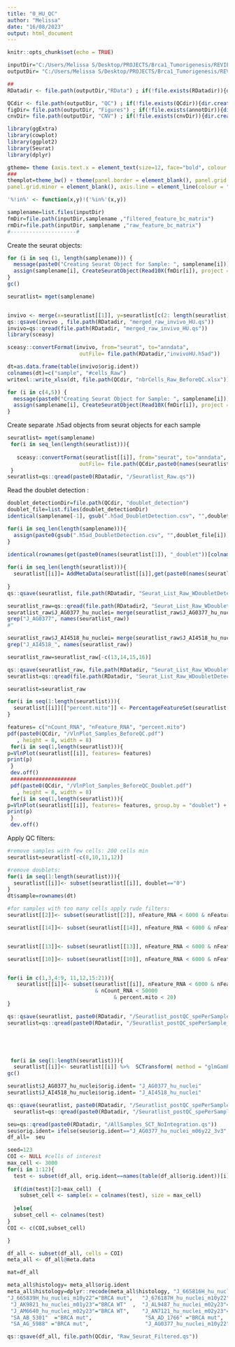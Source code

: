 ```yaml
---
title: "0_HU_QC"
author: "Melissa"
date: "16/08/2023"
output: html_document
---
```


```r
knitr::opts_chunk$set(echo = TRUE)
```


```r
inputDir="C:/Users/Melissa S/Desktop/PROJECTS/Brca1_Tumorigenesis/REVIEW/input/human/snRNAseq/All_cohorts/"
outputDir= "C:/Users/Melissa S/Desktop/PROJECTS/Brca1_Tumorigenesis/REVIEW/output/human"

##
RDatadir <- file.path(outputDir,"RData") ; if(!file.exists(RDatadir)){dir.create(RDatadir)}

QCdir <- file.path(outputDir, "QC") ; if(!file.exists(QCdir)){dir.create(QCdir)}
figDir= file.path(outputDir, "Figures") ; if(!file.exists(annotDir)){dir.create(annotDir)}
cnvDir= file.path(outputDir, "CNV") ; if(!file.exists(cnvDir)){dir.create(cnvDir)}


```

```r
library(ggExtra)
library(cowplot)
library(ggplot2)
library(Seurat)
library(dplyr)
```

```r
gtheme= theme (axis.text.x = element_text(size=12, face="bold", colour = "black", angle = 0, hjust = 0.5),axis.text.y = element_text(size=12, face="bold", colour = "black"),legend.text = element_text(face = "bold", size = 12),text=element_text(size=14, face="bold", colour = "black"))
###
themplot=theme_bw() + theme(panel.border = element_blank(), panel.grid.major = element_blank(),
panel.grid.minor = element_blank(), axis.line = element_line(colour = "black"),axis.ticks.x=element_blank())

'%!in%' <- function(x,y)!('%in%'(x,y))
```


```r
samplename=list.files(inputDir)
fmDir=file.path(inputDir,samplename ,"filtered_feature_bc_matrix")
rmDir=file.path(inputDir, samplename ,"raw_feature_bc_matrix")
#---------------------#
```




Create the seurat objects:

```r

for (i in seq (1, length(samplename))) {
  message(paste0("Creating Seurat Object for Sample: ", samplename[i]))
  assign(samplename[i], CreateSeuratObject(Read10X(fmDir[i]), project = samplename[i], min.cells = 20, min.features = 50)) 
}
gc()

seuratlist= mget(samplename)


invivo <- merge(x=seuratlist[[1]], y=seuratlist[c(2: length(seuratlist))])
qs::qsave(invivo , file.path(RDatadir, "merged_raw_invivo_HU.qs"))
invivo=qs::qread(file.path(RDatadir, "merged_raw_invivo_HU.qs"))
library(sceasy)

sceasy::convertFormat(invivo, from="seurat", to="anndata",
                       outFile= file.path(RDatadir,"invivoHU.h5ad"))

dt=as.data.frame(table(invivo$orig.ident))
colnames(dt)=c("sample", "#cells_Raw")
writexl::write_xlsx(dt, file.path(QCdir, "nbrCells_Raw_BeforeQC.xlsx"))
```

```r
for (i in c(4,5)) {
  message(paste0("Creating Seurat Object for Sample: ", samplename[i]))
  assign(samplename[i], CreateSeuratObject(Read10X(fmDir[i]), project = samplename[i], min.cells = 20, min.features = 50)) 
}
```




Create separate .h5ad objects from seurat objects for each sample
```r
seuratlist= mget(samplename)
 for(i in seq_len(length(seuratlist))){
   
   sceasy::convertFormat(seuratlist[[i]], from="seurat", to="anndata",
                       outFile= file.path(QCdir,paste0(names(seuratlist[i]),".h5ad")))
 }                
seuratlist=qs::qread(paste0(RDatadir, "/Seuratlist_Raw.qs"))
```



Read the doublet detection :
```r
doublet_detectionDir=file.path(QCdir, "doublet_detection")
doublet_file=list.files(doublet_detectionDir)
identical(samplename[-1], gsub(".h5ad_DoubletDetection.csv", "",doublet_file))

for(i in seq_len(length(samplename))){
  assign(paste0(gsub(".h5ad_DoubletDetection.csv", "",doublet_file[i]), "_doublet"), read.csv(file.path(doublet_detectionDir, doublet_file[i]), row.names = 1)) %>% as.data.frame()
}
```

```r
identical(rownames(get(paste0(names(seuratlist[1]), "_doublet"))[colnames(seuratlist[[1]]),]), colnames(seuratlist[[1]]))
          
for(i in seq_len(length(seuratlist))){
  seuratlist[[i]]= AddMetaData(seuratlist[[i]],get(paste0(names(seuratlist[i]), "_doublet"))[colnames(seuratlist[[i]]),])
  
}          
qs::qsave(seuratlist, file.path(RDatadir, "Seurat_List_Raw_WDoubletDetection.qs"))

seuratlist_raw=qs::qread(file.path(RDatadir2, "Seurat_List_Raw_WDoubletDetection.qs"))
seuratlist_raw$J_AG0377_hu_nuclei= merge(seuratlist_raw$J_AG0377_hu_nuclei_m06y22_3v3, seuratlist_raw$J_AG0377_hu_nuclei_m10y22)
grep("J_AG0377", names(seuratlist_raw))
#"

seuratlist_raw$J_AI4518_hu_nuclei= merge(seuratlist_raw$J_AI4518_hu_nuclei_m06y22_3v3, seuratlist_raw$J_AI4518_hu_nuclei_m10y22)
grep("J_AI4518_", names(seuratlist_raw))

seuratlist_raw=seuratlist_raw[-c(13,14,15,16)]

qs::qsave(seuratlist_raw, file.path(RDatadir, "Seurat_List_Raw_WDoubletDetection_WODuplicateSamples.qs"))
seuratlist=qs::qread(file.path(RDatadir, "Seurat_List_Raw_WDoubletDetection_WODuplicateSamples.qs"))
```


```r
seuratlist=seuratlist_raw

for(i in seq(1:length(seuratlist))){
  seuratlist[[i]][["percent.mito"]] <- PercentageFeatureSet(seuratlist[[i]], pattern = "^MT-")
}

features= c("nCount_RNA", "nFeature_RNA", "percent.mito")
pdf(paste0(QCdir, "/VlnPlot_Samples_BeforeQC.pdf") 
   , height = 8, width = 8)
 for(i in seq(1,length(seuratlist))){
p=VlnPlot(seuratlist[[i]], features= features)
print(p)
 }
 dev.off()
 #####################
 pdf(paste0(QCdir, "/VlnPlot_Samples_BeforeQC_Doublet.pdf") 
   , height = 8, width = 8)
 for(i in seq(1,length(seuratlist))){
p=VlnPlot(seuratlist[[i]], features= features, group.by = "doublet") + ggtitle(names(seuratlist)[i])
print(p)
 }
 dev.off()
```

Apply QC filters:

```r
#remove samples with few cells: 200 cells min
seuratlist=seuratlist[-c(8,10,11,12)]

#remove doublets:
for(i in seq(1:length(seuratlist))){
  seuratlist[[i]]<- subset(seuratlist[[i]], doublet=="0")
}
dt$sample=rownames(dt)

#for samples with too many cells apply rude filters:
seuratlist[[2]]<- subset(seuratlist[[2]], nFeature_RNA < 6000 & nFeature_RNA > 2500  & nCount_RNA < 50000 & percent.mito < 10)

seuratlist[[14]]<- subset(seuratlist[[14]], nFeature_RNA < 6000 & nFeature_RNA > 1200  & nCount_RNA < 50000 & percent.mito < 10)


seuratlist[[13]]<- subset(seuratlist[[13]], nFeature_RNA < 6000 & nFeature_RNA > 1200  & nCount_RNA < 50000 & percent.mito < 10)

seuratlist[[10]]<- subset(seuratlist[[10]], nFeature_RNA < 6000 & nFeature_RNA > 1500  & nCount_RNA < 50000 & percent.mito < 10)


for(i in c(1,3,4:9, 11,12,15:21)){
   seuratlist[[i]]<- subset(seuratlist[[i]], nFeature_RNA < 6000 & nFeature_RNA > 300 
                            & nCount_RNA < 50000  
                                  & percent.mito < 20)
}

qs::qsave(seuratlist, paste0(RDatadir, "/Seuratlist_postQC_spePerSample_F.qs"))
seuratlist=qs::qread(paste0(RDatadir, "/Seuratlist_postQC_spePerSample_F.qs"))

   



 for(i in seq(1:length(seuratlist))){
  seuratlist[[i]]<- seuratlist[[i]] %>%  SCTransform( method = "glmGamPoi",  verbose = FALSE,return.only.var.genes=TRUE) }
gc()

seuratlist$J_AG0377_hu_nuclei$orig.ident= "J_AG0377_hu_nuclei"
seuratlist$J_AI4518_hu_nuclei$orig.ident= "J_AI4518_hu_nuclei"

qs::qsave(seuratlist, paste0(RDatadir, "/Seuratlist_postQC_spePerSample_PostSCT_F.qs"))
  seuratlist=qs::qread(paste0(RDatadir, "/Seuratlist_postQC_spePerSample_PostSCT_F.qs"))

```



```r
seu=qs::qread(paste0(RDatadir, "/AllSamples_SCT_NoIntegration.qs"))
seu$orig.ident= ifelse(seu$orig.ident=="J_AG0377_hu_nuclei_m06y22_3v3",     "J_AG0377_hu_nuclei_m10y22",as.character(seu$orig.ident))
df_all=  seu

seed=123
COI <- NULL #cells of interest
max_cell <- 3000
for(i in 1:12){
  test <- subset(df_all, orig.ident==names(table(df_all$orig.ident))[i])
  
  if(dim(test)[2]>max_cell)  {
    subset_cell <- sample(x = colnames(test), size = max_cell)
  
  }else{
  subset_cell <- colnames(test)
}
COI <- c(COI,subset_cell)

}
```


```r
df_all <- subset(df_all, cells = COI)
meta_all <- df_all@meta.data

mat=df_all

meta_all$histology= meta_all$orig.ident
meta_all$histology=dplyr::recode(meta_all$histology, "J_665816H_hu_nuclei_m10y22" ="BRCA mut", 
"J_665839H_hu_nuclei_m10y22"="BRCA mut",   "J_676187H_hu_nuclei_m10y22" ="BRCA mut",  "J_AA1532_hu_nuclei_m06y22" ="BRCA mut",  
 "J_AK9821_hu_nuclei_m01y23"="BRCA WT"  ,  "J_AL9487_hu_nuclei_m02y23"="BRCA WT",    "J_AM4078_hu_nuclei_m01y23" ="BRCA WT",  
 "J_AM6640_hu_nuclei_m02y23"="BRCA WT",    "J_AN7121_hu_nuclei_m02y23"="BRCA WT",    "J_AN9636_hu_nuclei_m02y23"="BRCA WT",   
 "SA_AB_5301"  ="BRCA mut",                 "SA_AD_1766" ="BRCA mut",                  "SA_AD_8557"="BRCA mut",                  
 "SA_AG_5988" ="BRCA mut",                  "J_AG0377_hu_nuclei_m10y22" ="BRCA mut",          "J_AI4518_hu_nuclei_m10y22"="BRCA mut", "J_667622H_hu_nuclei_m10y22"="BRCA mut", "J_678330H_hu_nuclei_m07y22" ="BRCA mut", "SA_AB_2047"="BRCA mut" ,"GPro_AW6196_hu_nuclei_m02y23"="BRCA mut" , "GPro_AX0503_hu_nuclei_m02y23"="BRCA mut" ,  "J_AE4734_hu_nuclei_m06y22_3v3"= "BRCA mut")

qs::qsave(df_all, file.path(QCdir, "Raw_Seurat_Filtered.qs"))
```
